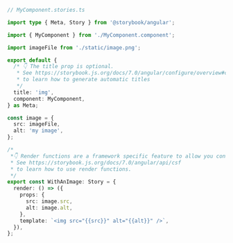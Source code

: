 ```ts
// MyComponent.stories.ts

import type { Meta, Story } from '@storybook/angular';

import { MyComponent } from './MyComponent.component';

import imageFile from './static/image.png';

export default {
  /* 👇 The title prop is optional.
   * See https://storybook.js.org/docs/7.0/angular/configure/overview#configure-story-loading
   * to learn how to generate automatic titles
   */
  title: 'img',
  component: MyComponent,
} as Meta;

const image = {
  src: imageFile,
  alt: 'my image',
};

/*
 *👇 Render functions are a framework specific feature to allow you control on how the component renders.
 * See https://storybook.js.org/docs/7.0/angular/api/csf
 * to learn how to use render functions.
 */
export const WithAnImage: Story = {
  render: () => ({
    props: {
      src: image.src,
      alt: image.alt,
    },
    template: `<img src="{{src}}" alt="{{alt}}" />`,
  }),
};
```
